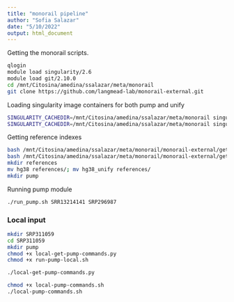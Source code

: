 ```yaml
---
title: "monorail pipeline"
author: "Sofia Salazar"
date: "5/10/2022"
output: html_document
---
```


Getting the monorail scripts.

```bash
qlogin
module load singularity/2.6
module load git/2.10.0
cd /mnt/Citosina/amedina/ssalazar/meta/monorail
git clone https://github.com/langmead-lab/monorail-external.git
```

Loading singularity image containers for both pump and unify

```bash
SINGULARITY_CACHEDIR=/mnt/Citosina/amedina/ssalazar/meta/monorail singularity pull docker://quay.io/benlangmead/recount-rs5:1.0.6
SINGULARITY_CACHEDIR=/mnt/Citosina/amedina/ssalazar/meta/monorail singularity pull docker://quay.io/broadsword/recount-unify:1.1.0
```

Getting reference indexes

```bash
bash /mnt/Citosina/amedina/ssalazar/meta/monorail/monorail-external/get_unify_refs.sh hg38
bash /mnt/Citosina/amedina/ssalazar/meta/monorail/monorail-external/get_human_ref_indexes.sh
mkdir references
mv hg38 references/; mv hg38_unify references/
mkdir pump
```

Running pump module

```bash
./run_pump.sh SRR13214141 SRP296987
```

### Local input

```bash
mkdir SRP311059
cd SRP311059
mkdir pump
chmod +x local-get-pump-commands.py
chmod +x run-pump-local.sh
```

```bash
./local-get-pump-commands.py
```

```bash
chmod +x local-pump-commands.sh
./local-pump-commands.sh
```

